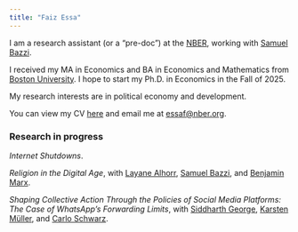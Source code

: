 ```yaml
---
title: "Faiz Essa"
---
```

I am a research assistant (or a "pre-doc") at the [NBER](https://www.nber.org/), working with [Samuel Bazzi](https://sites.google.com/site/samuelbazzi/). 

I received my MA in Economics and BA in Economics and Mathematics from [Boston University](https://www.bu.edu/econ/). I hope to start my Ph.D. in Economics in the Fall of 2025.

My research interests are in political economy and development.

You can view my CV [here](https://drive.google.com/file/d/131r3u7PuAZeJEVV_twJgcV_quZ5wv-NQ/view?usp=sharing) and email me at [essaf@nber.org](mailto:essaf@nber.org).

### Research in progress

*Internet Shutdowns*.

*Religion in the Digital Age*, with [Layane Alhorr](https://www.layanealhorr.com/), [Samuel Bazzi](https://sites.google.com/site/samuelbazzi/Home), and [Benjamin Marx](https://sites.google.com/view/bmarx/home).

*Shaping Collective Action Through the Policies of Social Media Platforms: The Case of WhatsApp's Forwarding Limits*, with [Siddharth George](https://sites.google.com/view/siddharthgeorge/home), [Karsten Müller](https://www.karstenmueller.com/), and [Carlo Schwarz](https://carloschwarz.eu/about/).

